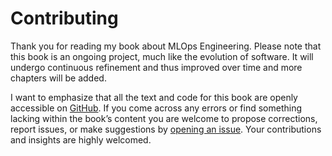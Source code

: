 # Contributing {.unnumbered}

Thank you for reading my book about MLOps Engineering. Please note that this book is an ongoing project, much like the evolution of software. It will undergo continuous refinement and thus improved over time and more chapters will be added.

I want to emphasize that all the text and code for this book are openly accessible on [GitHub](https://github.com/seblum/mlops-engineering-book). If you come across any errors or find something lacking within the book's content you are welcome to propose corrections, report issues, or make suggestions by [opening an issue](https://github.com/seblum/mlops-engineering-book/issues). Your contributions and insights are highly welcomed.
